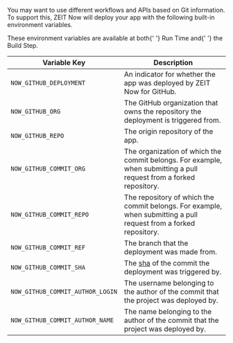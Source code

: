 
You may want to use different workflows and APIs based on Git information. To support this, ZEIT Now will deploy your app with the following built-in environment variables.

<Note label="hint">
  These environment variables are available at both{' '}
  <Link href="/docs/v2/platform/glossary#run-time">Run Time</Link> and{' '}
  <Link href="/docs/v2/build-step">the Build Step</Link>.
</Note>

<br />

| Variable Key                     | Description                                                                                                         |
| -------------------------------- | ------------------------------------------------------------------------------------------------------------------- |
| `NOW_GITHUB_DEPLOYMENT`          | An indicator for whether the app was deployed by ZEIT Now for GitHub.                                               |
| `NOW_GITHUB_ORG`                 | The GitHub organization that owns the repository the deployment is triggered from.                                  |
| `NOW_GITHUB_REPO`                | The origin repository of the app.                                                                                   |
| `NOW_GITHUB_COMMIT_ORG`          | The organization of which the commit belongs. For example, when submitting a pull request from a forked repository. |
| `NOW_GITHUB_COMMIT_REPO`         | The repository of which the commit belongs. For example, when submitting a pull request from a forked repository.   |
| `NOW_GITHUB_COMMIT_REF`          | The branch that the deployment was made from.                                                                       |
| `NOW_GITHUB_COMMIT_SHA`          | The [sha](https://help.github.com/articles/github-glossary/#commit) of the commit the deployment was triggered by.  |
| `NOW_GITHUB_COMMIT_AUTHOR_LOGIN` | The username belonging to the author of the commit that the project was deployed by.                                |
| `NOW_GITHUB_COMMIT_AUTHOR_NAME`  | The name belonging to the author of the commit that the project was deployed by.                                    |
